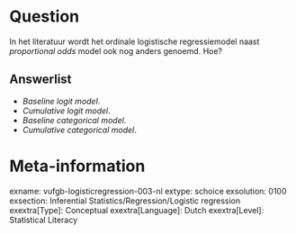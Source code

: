 Question
========
In het literatuur wordt het ordinale logistische regressiemodel naast *proportional odds* model ook nog anders genoemd. Hoe?

Answerlist
----------
* *Baseline logit model*.
* *Cumulative logit model*.
* *Baseline categorical model*.
* *Cumulative categorical model*.

Meta-information
================
exname: vufgb-logisticregression-003-nl
extype: schoice
exsolution: 0100
exsection: Inferential Statistics/Regression/Logistic regression
exextra[Type]: Conceptual
exextra[Language]: Dutch
exextra[Level]: Statistical Literacy